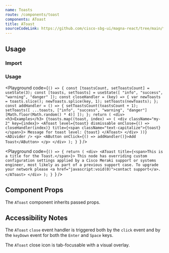 ```yaml
---
name: Toasts
route: /components/toast
components: AToast
title: AToast
sourceCodeLink: https://github.com/cisco-sbg-ui/magna-react/tree/main/framework/components/AToast
---
```


## Usage

### Import

<ComponentImport components="AToast" />

### Usage

<Playground
  code={`() => {
  const [toastsCount, setToastsCount] = useState(3);
  const [toasts, setToasts] = useState([
    "info",
    "success",
    "warning",
    "danger"
  ]);
  const closeHandler = (key) => {
    var newToasts = toasts.slice();
    newToasts.splice(key, 1);
    setToasts(newToasts);
  };
  const addHandler = () => {
    setToastsCount(toastsCount + 1);
    setToasts([
      ...toasts,
      ["info", "success", "warning", "danger"][Math.floor(Math.random() * 4)]
    ]);
  };
  return (
    <div>
      <h3>Examples</h3>
      {toasts.map((toast, index) => (
        <div className="my-2" key={index}>
          <AToast
            level={toast}
            dismissable
            onClose={() => closeHandler(index)}
            title={<span className="text-capitalize">{toast}</span>}>
            Message for toast level: {toast}
          </AToast>
        </div>
      ))}
      <ADivider />
      <p>
        <AButton onClick={() => addHandler()}>Add Toast</AButton>
      </p>
    </div>
  );
}
`}
/>

<Playground
  code={`() => {
  return (
    <div>
      <AToast title={<span>This is a title for the Toast.</span>}>
        This node has overriding custom configuration settings applied
        by a Cisco Meraki support or systems engineer, most likely as
        part of a previous support case.
        To upgrade your network please <a href="javascript:void(0)">contact support</a>.
      </AToast>
    </div>
  );
}
`}
/>

## Component Props

The `AToast` component inherits passed props.

<Props of="AToast" />

## Accessibility Notes

The `AToast` `close` event handler is triggered both by the `click` event and by the `keyDown` event for both the `Enter` and `Space` keys.

The `AToast` close icon is tab-focusable with a visual overlay.

